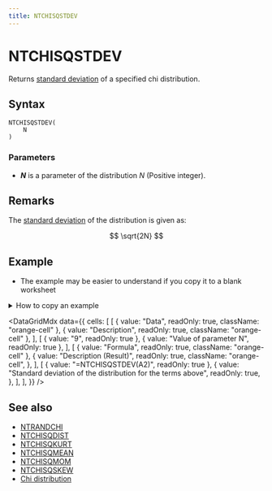 ```yaml
---
title: NTCHISQSTDEV
---
```



# NTCHISQSTDEV

Returns [standard deviation](https://www.ntrand.com/glossary/#local_standard_deviation) of a specified chi distribution.

## Syntax

```excel
NTCHISQSTDEV(
    N
)
```

### Parameters

- **_N_** is a parameter of the distribution $N$ (Positive integer).

## Remarks

The [standard deviation](https://www.ntrand.com/glossary/#local_standard_deviation) of the distribution is given as:

$$
\sqrt{2N}
$$

## Example

- The example may be easier to understand if you copy it to a blank worksheet

<details>
  <summary>How to copy an example</summary>

1.  Create a blank workbook or worksheet.
2.  Select the example in the Help topic.

    **Note**  Do not select the row or column headers.

    ![Selecting an example from Help](./../../assets/functions/HowToCopy.png)

    Selecting an example from Help

3.  Press CTRL+C.
4.  In the worksheet, select cell A1, and press CTRL+V.
5.  To switch between viewing the results and viewing the formulas that return the results, press CTRL+` (grave accent), or on the **Tools** menu, point to **Formula Auditing**, and then click **Formula Auditing Mode**.

</details>

<DataGridMdx
  data={{
    cells: [
      [
        { value: "Data", readOnly: true, className: "orange-cell" },
        { value: "Description", readOnly: true, className: "orange-cell" },
      ],
      [
        { value: "9", readOnly: true },
        { value: "Value of parameter N", readOnly: true },
      ],
      [
        { value: "Formula", readOnly: true, className: "orange-cell" },
        {
          value: "Description (Result)",
          readOnly: true,
          className: "orange-cell",
        },
      ],
      [
        { value: "=NTCHISQSTDEV(A2)", readOnly: true },
        {
          value: "Standard deviation of the distribution for the terms above",
          readOnly: true,
        },
      ],
    ],
  }}
/>

## See also

- [NTRANDCHI](https://www.ntrand.com/ntrandchi/)
- [NTCHISQDIST](https://www.ntrand.com/ntchisqdist/)
- [NTCHISQKURT](https://www.ntrand.com/ntchisqkurt/)
- [NTCHISQMEAN](https://www.ntrand.com/ntchisqmean/)
- [NTCHISQMOM](https://www.ntrand.com/ntchisqmom/)
- [NTCHISQSKEW](https://www.ntrand.com/ntchisqskew/)
- [Chi distribution](https://www.ntrand.com/chi-distribution/)
